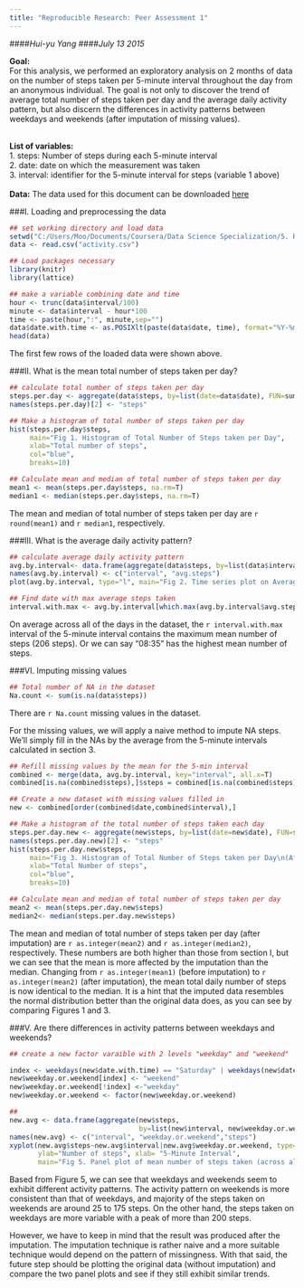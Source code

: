 ```yaml
---
title: "Reproducible Research: Peer Assessment 1"
---
```

####*Hui-yu Yang*
####*July 13 2015*

**Goal:** <br>
For this analysis, we performed an exploratory analysis on 2 months of data on the number of steps taken per 5-minute interval throughout the day from an anonymous individual. The goal is not only to discover the trend of average total number of steps taken per day and the average daily activity pattern, but also discern the differences in activity patterns between weekdays and weekends (after imputation of missing values). 
<br><br>

**List of variables:** <br>
1. steps: Number of steps during each 5-minute interval <br>
2. date: date on which the measurement was taken <br>
3. interval: identifier for the 5-minute interval for steps (variable 1 above) 
<br><br>
**Data:** The data used for this document can be downloaded [here](https://d396qusza40orc.cloudfront.net/repdata%2Fdata%2Factivity.zip)

###I. Loading and preprocessing the data 

```r
## set working directory and load data
setwd("C:/Users/Moo/Documents/Coursera/Data Science Specialization/5. Reproducible Research/RepData_PeerAssessment1")
data <- read.csv("activity.csv")

## Load packages necessary
library(knitr)
library(lattice)

## make a variable combining date and time
hour <- trunc(data$interval/100)
minute <- data$interval - hour*100
time <- paste(hour,":", minute,sep="")
data$date.with.time <- as.POSIXlt(paste(data$date, time), format="%Y-%m-%d %H:%M")
head(data)
```

The first few rows of the loaded data were shown above. 

###II. What is the mean total number of steps taken per day? 

```r
## calculate total number of steps taken per day
steps.per.day <- aggregate(data$steps, by=list(date=data$date), FUN=sum,na.rm=T)
names(steps.per.day)[2] <- "steps"

## Make a histogram of total number of steps taken per day
hist(steps.per.day$steps, 
     main="Fig 1. Histogram of Total Number of Steps taken per Day", 
     xlab="Total number of steps", 
     col="blue", 
     breaks=10)

## Calculate mean and median of total number of steps taken per day
mean1 <- mean(steps.per.day$steps, na.rm=T)
median1 <- median(steps.per.day$steps, na.rm=T)
```

The mean and median of total number of steps taken per day are `r round(mean1)` and `r median1`, respectively. 

###III. What is the average daily activity pattern?  

```r
## calculate average daily activity pattern 
avg.by.interval<- data.frame(aggregate(data$steps, by=list(data$interval), FUN=mean, na.rm=T))
names(avg.by.interval) <- c("interval", "avg.steps")
plot(avg.by.interval, type="l", main="Fig 2. Time series plot on Average number of Steps per intervals across dates", ylab= "Average number of steps", col="blue")

## Find date with max average steps taken
interval.with.max <- avg.by.interval[which.max(avg.by.interval$avg.steps),]$interval
```
On average across all of the days in the dataset, the `r interval.with.max` interval of the 5-minute interval contains the maximum mean number of steps (206 steps). Or we can say "08:35" has the highest mean number of steps. 

###VI. Imputing missing values

```r
## Total number of NA in the dataset
Na.count <- sum(is.na(data$steps))
```
There are `r Na.count` missing values in the dataset. <br> 

For the missing values, we will apply a naive method to impute NA steps. We'll simply fill in the NAs by the average from the 5-minute intervals calculated in section 3. 

```r
## Refill missing values by the mean for the 5-min interval 
combined <- merge(data, avg.by.interval, key="interval", all.x=T)
combined[is.na(combined$steps),]$steps = combined[is.na(combined$steps),]$avg.steps

## Create a new dataset with missing values filled in
new <- combined[order(combined$date,combined$interval),]

## Make a histogram of the total number of steps taken each day
steps.per.day.new <- aggregate(new$steps, by=list(date=new$date), FUN=sum)
names(steps.per.day.new)[2] <- "steps"
hist(steps.per.day.new$steps, 
     main="Fig 3. Histogram of Total Number of Steps taken per Day\n(After Imputation) ", 
     xlab="Total Number of steps", 
     col="blue", 
     breaks=10)

## Calculate mean and median of total number of steps taken per day
mean2 <- mean(steps.per.day.new$steps)
median2<- median(steps.per.day.new$steps)
```

The mean and median of total number of steps taken per day (after imputation) are `r as.integer(mean2)` and `r as.integer(median2)`, respectively. These numbers are both higher than those from section I, but we can see that the mean is more affected by the imputation than the median. Changing from `r as.integer(mean1)` (before imputation) to `r as.integer(mean2)` (after imputation), the mean total daily number of steps is now identical to the median. It is a hint that the imputed data resembles the normal distribution better than the original data does, as you can see by comparing Figures 1 and 3.  

###V. Are there differences in activity patterns between weekdays and weekends? 


```r
## create a new factor varaible with 2 levels "weekday" and "weekend"

index <- weekdays(new$date.with.time) == "Saturday" | weekdays(new$date.with.time) == "Sunday"
new$weekday.or.weekend[index] <- "weekend"
new$weekday.or.weekend[!index] <-"weekday"
new$weekday.or.weekend <- factor(new$weekday.or.weekend)

##
new.avg <- data.frame(aggregate(new$steps, 
                                by=list(new$interval, new$weekday.or.weekend), FUN=mean))
names(new.avg) <- c("interval", "weekday.or.weekend","steps")
xyplot(new.avg$steps~new.avg$interval|new.avg$weekday.or.weekend, type="l",
       ylab="Number of steps", xlab= "5-Minute Interval", 
       main="Fig 5. Panel plot of mean number of steps taken (across all dates)")
```      

Based from Figure 5, we can see that weekdays and weekends seem to exhibit different activity patterns. The activity pattern on weekends is more consistent than that of weekdays, and majority of the steps taken on weekends are around 25 to 175 steps. On the other hand, the steps taken on weekdays are more variable with a peak of more than 200 steps. <br>

However, we have to keep in mind that the result was produced after the imputation. The imputation technique is rather naive and a more suitable technique would depend on the pattern of missingness. With that said, the future step should be plotting the original data (without imputation) and compare the two panel plots and see if they still exhibit similar trends. 

